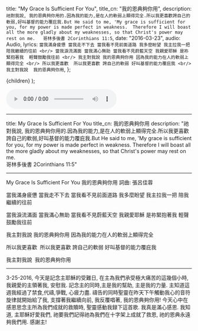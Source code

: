 
  title: "My Grace Is Sufficient For You",
  title_cn: "我的恩典夠你用",
  description: `祂對我說, 我的恩典夠你用的.因為我的能力,是在人的軟弱上顯得完全.所以我更喜歡誇自己的軟弱,好叫基督的能力覆庇我.But He said to me, 'My grace is sufficient for you, for my power is made perfect in weakness.  Therefore I will boast all the more gladly about my weaknesses, so that Christ's power may rest on me.   哥林多後書 2Corinthians 11:5`,
  date: "2016-03-23",
  audio: Audio,
  lyrics: `當我滿身疲憊
當我走不下去
當我看不見前面道路
我多麼盼望 我主拉我一把
陪我繼續的往前
<br/>
當我淚流滿面
當我滿心無助
當我看不見蔚藍天空
我親愛耶穌 是祢緊抱著我
​ 輕聲鼓勵我往前
<br/>
我主對我說
我的恩典夠你用
因為我的能力在人的軟弱上顯得完全
<br/>
所以我更喜歡
​ 所以我更喜歡
誇自己的軟弱
好叫基督的能力覆庇我
<br/>
我主對我說
​ 我的恩典夠你用`,
};

  <MDXWrapper meta={meta}>{children}</MDXWrapper>
);

<audio controls src={Audio}></audio>

---

title: My Grace Is Sufficient For You
title_cn: 我的恩典夠你用
description: "祂對我說, 我的恩典夠你用的.因為我的能力,是在人的軟弱上顯得完全.所以我更喜歡誇自己的軟弱,好叫基督的能力覆庇我.But He said to me, 'My grace is sufficient for you, for my power is made perfect in weakness. Therefore I will boast all the more gladly about my weaknesses, so that Christ's power may rest on me.  
哥林多後書 2Corinthians 11:5"

---

My Grace Is Sufficient For You
我的恩典夠你用
詞曲: 張呂佳蓉

當我滿身疲憊
當我走不下去
當我看不見前面道路
我多麼盼望 我主拉我一把
陪我繼續的往前

當我淚流滿面
當我滿心無助
當我看不見蔚藍天空
我親愛耶穌 是祢緊抱著我
​ 輕聲鼓勵我往前

我主對我說
我的恩典夠你用
因為我的能力在人的軟弱上顯得完全

所以我更喜歡
​ 所以我更喜歡
誇自己的軟弱
好叫基督的能力覆庇我

我主對我說
​ 我的恩典夠你用

<hr />

3-25-2016, 今天是記念主耶穌的受難日, 在主為我們𠄘受極大痛苦的這幾個小時, 我親愛的主領著我, 安慰我. 記念主的同時,主是我的幫助, 主是我的力量. 主知道這週我經過了禁食,代禱,爭戰, 心疲力盡. 禱告的同時聖靈在昨天下午觸動我心的音符旋律就開始給了我, 支撐著我繼續向前, 我反覆唱著, 我的恩典夠你用! 今天心中在感恩思念主所為我們成就的救贖時, 聖靈感動我録下這首歌. 我真是滿心感恩. 我知道, 主耶穌好愛我們, 祂要我們記得祂為我們在十字架上成就了救恩, 祂的恩典永遠夠我們用. 感謝主!
